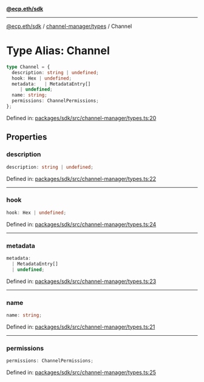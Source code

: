 [**@ecp.eth/sdk**](../../../index.mdx)

***

[@ecp.eth/sdk](/sdk-reference/index.mdx) / [channel-manager/types](/sdk-reference/channel-manager/types/index.mdx) / Channel

# Type Alias: Channel

```ts
type Channel = {
  description: string | undefined;
  hook: Hex | undefined;
  metadata:   | MetadataEntry[]
     | undefined;
  name: string;
  permissions: ChannelPermissions;
};
```

Defined in: [packages/sdk/src/channel-manager/types.ts:20](https://github.com/ecp-eth/comments-monorepo/blob/main/packages/sdk/src/channel-manager/types.ts#L20)

## Properties

### description

```ts
description: string | undefined;
```

Defined in: [packages/sdk/src/channel-manager/types.ts:22](https://github.com/ecp-eth/comments-monorepo/blob/main/packages/sdk/src/channel-manager/types.ts#L22)

***

### hook

```ts
hook: Hex | undefined;
```

Defined in: [packages/sdk/src/channel-manager/types.ts:24](https://github.com/ecp-eth/comments-monorepo/blob/main/packages/sdk/src/channel-manager/types.ts#L24)

***

### metadata

```ts
metadata: 
  | MetadataEntry[]
  | undefined;
```

Defined in: [packages/sdk/src/channel-manager/types.ts:23](https://github.com/ecp-eth/comments-monorepo/blob/main/packages/sdk/src/channel-manager/types.ts#L23)

***

### name

```ts
name: string;
```

Defined in: [packages/sdk/src/channel-manager/types.ts:21](https://github.com/ecp-eth/comments-monorepo/blob/main/packages/sdk/src/channel-manager/types.ts#L21)

***

### permissions

```ts
permissions: ChannelPermissions;
```

Defined in: [packages/sdk/src/channel-manager/types.ts:25](https://github.com/ecp-eth/comments-monorepo/blob/main/packages/sdk/src/channel-manager/types.ts#L25)
